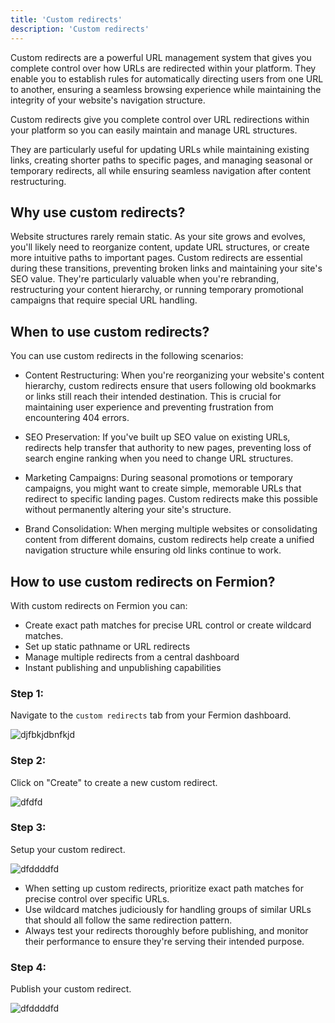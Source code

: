 ```yaml
---
title: 'Custom redirects'
description: 'Custom redirects'
---
```



Custom redirects are a powerful URL management system that gives you complete control over how URLs are redirected within your platform. They enable you to establish rules for automatically directing users from one URL to another, ensuring a seamless browsing experience while maintaining the integrity of your website's navigation structure.

Custom redirects give you complete control over URL redirections within your platform so you can easily maintain and manage URL structures.

They are particularly useful for updating URLs while maintaining existing links, creating shorter paths to specific pages, and managing seasonal or temporary redirects, all while ensuring seamless navigation after content restructuring.

## Why use custom redirects?

Website structures rarely remain static. As your site grows and evolves, you'll likely need to reorganize content, update URL structures, or create more intuitive paths to important pages. Custom redirects are essential during these transitions, preventing broken links and maintaining your site's SEO value. They're particularly valuable when you're rebranding, restructuring your content hierarchy, or running temporary promotional campaigns that require special URL handling.

## When to use custom redirects?

You can use custom redirects in the following scenarios:

-   Content Restructuring:
    When you're reorganizing your website's content hierarchy, custom redirects ensure that users following old bookmarks or links still reach their intended destination. This is crucial for maintaining user experience and preventing frustration from encountering 404 errors.

-   SEO Preservation:
    If you've built up SEO value on existing URLs, redirects help transfer that authority to new pages, preventing loss of search engine ranking when you need to change URL structures.

-   Marketing Campaigns:
    During seasonal promotions or temporary campaigns, you might want to create simple, memorable URLs that redirect to specific landing pages. Custom redirects make this possible without permanently altering your site's structure.

-   Brand Consolidation:
    When merging multiple websites or consolidating content from different domains, custom redirects help create a unified navigation structure while ensuring old links continue to work.

## How to use custom redirects on Fermion?

With custom redirects on Fermion you can:

-   Create exact path matches for precise URL control or create wildcard matches.
-   Set up static pathname or URL redirects
-   Manage multiple redirects from a central dashboard
-   Instant publishing and unpublishing capabilities

### Step 1:

Navigate to the `custom redirects` tab from your Fermion dashboard.

![djfbkjdbnfkjd](https://codedamn-website-assets.s3.us-east-1.amazonaws.com/uploads/24-11-2024/50%402x.xueuds.png)

### Step 2:

Click on "Create" to create a new custom redirect.

![dfdfd](https://codedamn-website-assets.s3.us-east-1.amazonaws.com/uploads/24-11-2024/57%402x.yxaxxj.png)

### Step 3:

Setup your custom redirect.

![dfddddfd](https://codedamn-website-assets.s3.us-east-1.amazonaws.com/uploads/24-11-2024/44%402x.ikixyz.png)

-   When setting up custom redirects, prioritize exact path matches for precise control over specific URLs.
-   Use wildcard matches judiciously for handling groups of similar URLs that should all follow the same redirection pattern.
-   Always test your redirects thoroughly before publishing, and monitor their performance to ensure they're serving their intended purpose.

### Step 4:

Publish your custom redirect.

![dfddddfd](https://codedamn-website-assets.s3.us-east-1.amazonaws.com/uploads/24-11-2024/55%402x.mxqzni.png)
